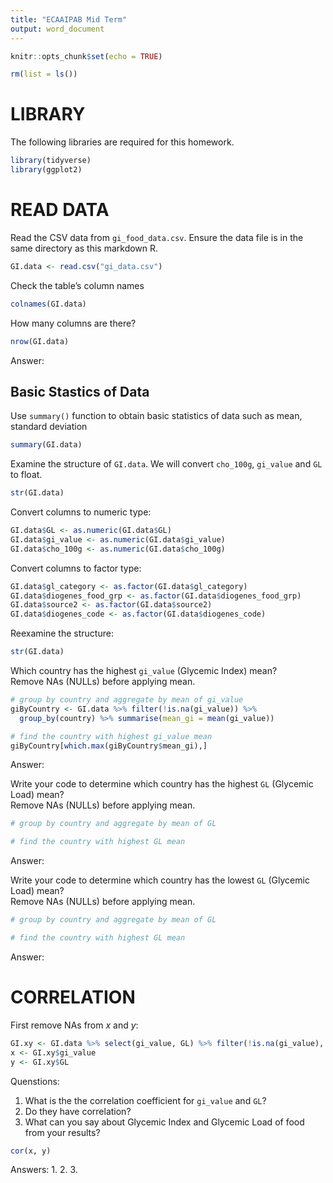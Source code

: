 ```yaml
---
title: "ECAAIPAB Mid Term"
output: word_document
---
```


```r
knitr::opts_chunk$set(echo = TRUE)
```


```r
rm(list = ls())
```

# LIBRARY

The following libraries are required for this homework.

```r
library(tidyverse)
library(ggplot2)
```

# READ DATA

Read the CSV data from `gi_food_data.csv`. Ensure the data file is in the same directory as this markdown R.

```r
GI.data <- read.csv("gi_data.csv")
```

Check the table's column names

```r
colnames(GI.data)
```

How many columns are there?

```r
nrow(GI.data)
```

Answer: 

## Basic Stastics of Data

Use `summary()` function to obtain basic statistics of data such as mean, standard deviation

```r
summary(GI.data)
```

Examine the structure of `GI.data`.  We will convert `cho_100g`, `gi_value` and `GL` to float.

```r
str(GI.data)
```

Convert columns to numeric type:

```r
GI.data$GL <- as.numeric(GI.data$GL)
GI.data$gi_value <- as.numeric(GI.data$gi_value)
GI.data$cho_100g <- as.numeric(GI.data$cho_100g)
```

Convert columns to factor type:

```r
GI.data$gl_category <- as.factor(GI.data$gl_category)
GI.data$diogenes_food_grp <- as.factor(GI.data$diogenes_food_grp)
GI.data$source2 <- as.factor(GI.data$source2)
GI.data$diogenes_code <- as.factor(GI.data$diogenes_code)
```

Reexamine the structure:

```r
str(GI.data)
```


Which country has the highest `gi_value` (Glycemic Index) mean?  
Remove NAs (NULLs) before applying mean.

```r
# group by country and aggregate by mean of gi_value
giByCountry <- GI.data %>% filter(!is.na(gi_value)) %>% 
  group_by(country) %>% summarise(mean_gi = mean(gi_value))

# find the country with highest gi_value mean
giByCountry[which.max(giByCountry$mean_gi),]
```
 Answer:
 
Write your code to determine which country has the highest `GL` (Glycemic Load) mean?  
Remove NAs (NULLs) before applying mean.

```r
# group by country and aggregate by mean of GL

# find the country with highest GL mean

```

Answer: 

Write your code to determine which country has the lowest `GL` (Glycemic Load) mean?  
Remove NAs (NULLs) before applying mean.

```r
# group by country and aggregate by mean of GL

# find the country with highest GL mean

```

Answer: 

# CORRELATION

First remove NAs from $x$ and $y$:

```r
GI.xy <- GI.data %>% select(gi_value, GL) %>% filter(!is.na(gi_value), !is.na(GL))
x <- GI.xy$gi_value
y <- GI.xy$GL
```

Quenstions:

1. What is the the correlation coefficient for `gi_value` and `GL`? 
2. Do they have correlation?
3. What can you say about Glycemic Index and Glycemic Load of food from your results?

```r
cor(x, y)
```

Answers:
1.
2.
3.














